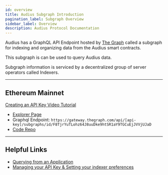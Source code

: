 ---
id: overview
title: Audius Subgraph Introduction
pagination_label: Subgraph Overview
sidebar_label: Overview
description: Audius Protocol Documentation
---

Audius has a GraphQL API Endpoint hosted by
[The Graph](https://thegraph.com/docs/about/introduction#what-the-graph-is) called a subgraph for
indexing and organizing data from the Audius smart contracts.

This subgraph is can be used to query Audius data.

Subgraph information is serviced by a decentralized group of server operators called Indexers.

---

## Ethereum Mainnet

[Creating an API Key Video Tutorial](https://www.youtube.com/watch?v=UrfIpm-Vlgs)

- [Explorer Page](https://thegraph.com/explorer/subgraphs/F8TjrYuTLohz64J8uuDke9htSR1aY9TGCuEjJVVjUJaD?view=Query&chain=arbitrum-one)
- Graphql Endpoint:
  `https://gateway.thegraph.com/api/[api-key]/subgraphs/id/F8TjrYuTLohz64J8uuDke9htSR1aY9TGCuEjJVVjUJaD`
- [Code Repo](https://github.com/AudiusProject/audius-subgraph)

---

## Helpful Links

- [Querying from an Application](https://thegraph.com/docs/en/developer/querying-from-your-app/)
- [Managing your API Key & Setting your indexer preferences](https://thegraph.com/docs/en/studio/managing-api-keys/)

